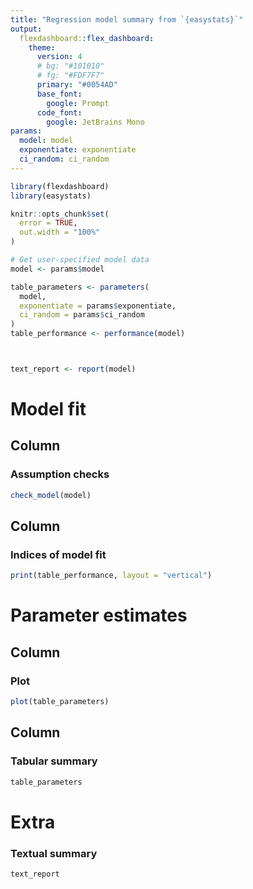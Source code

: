 ```yaml
---
title: "Regression model summary from `{easystats}`"
output: 
  flexdashboard::flex_dashboard:
    theme:
      version: 4
      # bg: "#101010"
      # fg: "#FDF7F7" 
      primary: "#0054AD"
      base_font:
        google: Prompt
      code_font:
        google: JetBrains Mono
params:
  model: model
  exponentiate: exponentiate
  ci_random: ci_random
---
```


```r
library(flexdashboard)
library(easystats)

knitr::opts_chunk$set(
  error = TRUE,
  out.width = "100%"
)
```

```r
# Get user-specified model data
model <- params$model

table_parameters <- parameters(
  model, 
  exponentiate = params$exponentiate,
  ci_random = params$ci_random
)
table_performance <- performance(model)



text_report <- report(model)
```

Model fit 
=====================================  

Column {data-width=700}
-----------------------------------------------------------------------

### Assumption checks

```r
check_model(model)
```

Column {data-width=300}
-----------------------------------------------------------------------

### Indices of model fit

```r
print(table_performance, layout = "vertical")
```

Parameter estimates
=====================================  

Column {data-width=550}
-----------------------------------------------------------------------

### Plot

```r
plot(table_parameters)
```

Column {data-width=450}
-----------------------------------------------------------------------

### Tabular summary

```r
table_parameters
```

Extra {data-orientation=rows}
=====================================    

### Textual summary

```r
text_report
```

